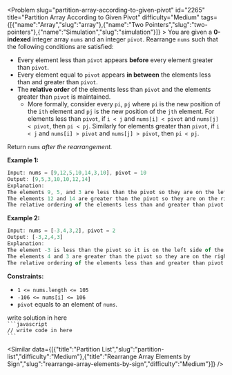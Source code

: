 
<Problem slug="partition-array-according-to-given-pivot" id="2265" title="Partition Array According to Given Pivot" difficulty="Medium" tags={[{"name":"Array","slug":"array"},{"name":"Two Pointers","slug":"two-pointers"},{"name":"Simulation","slug":"simulation"}]} >
    You are given a **0-indexed** integer array `nums` and an integer `pivot`. Rearrange `nums` such that the following conditions are satisfied:

*   Every element less than `pivot` appears **before** every element greater than `pivot`.
*   Every element equal to `pivot` appears **in between** the elements less than and greater than `pivot`.
*   The **relative order** of the elements less than `pivot` and the elements greater than `pivot` is maintained.
    *   More formally, consider every `pi`, `pj` where `pi` is the new position of the `ith` element and `pj` is the new position of the `jth` element. For elements less than `pivot`, if `i < j` and `nums[i] < pivot` and `nums[j] < pivot`, then `pi < pj`. Similarly for elements greater than `pivot`, if `i < j` and `nums[i] > pivot` and `nums[j] > pivot`, then `pi < pj`.

Return `nums` _after the rearrangement._

**Example 1:**

```javascript 
Input: nums = [9,12,5,10,14,3,10], pivot = 10
Output: [9,5,3,10,10,12,14]
Explanation: 
The elements 9, 5, and 3 are less than the pivot so they are on the left side of the array.
The elements 12 and 14 are greater than the pivot so they are on the right side of the array.
The relative ordering of the elements less than and greater than pivot is also maintained. [9, 5, 3] and [12, 14] are the respective orderings.

```

**Example 2:**

```javascript 
Input: nums = [-3,4,3,2], pivot = 2
Output: [-3,2,4,3]
Explanation: 
The element -3 is less than the pivot so it is on the left side of the array.
The elements 4 and 3 are greater than the pivot so they are on the right side of the array.
The relative ordering of the elements less than and greater than pivot is also maintained. [-3] and [4, 3] are the respective orderings.

```

**Constraints:**

*   `1 <= nums.length <= 105`
*   `-106 <= nums[i] <= 106`
*   `pivot` equals to an element of `nums`.
</Problem >

<Solution>
write solution in here
</Solution>

<Code>
```javascript
// write code in here
```
</Code>

<Similar data={[{"title":"Partition List","slug":"partition-list","difficulty":"Medium"},{"title":"Rearrange Array Elements by Sign","slug":"rearrange-array-elements-by-sign","difficulty":"Medium"}]} />
